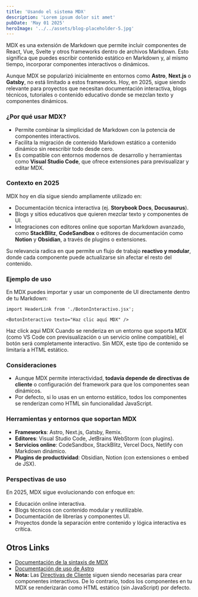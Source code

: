 ```yaml
---
title: 'Usando el sistema MDX'
description: 'Lorem ipsum dolor sit amet'
pubDate: 'May 01 2025'
heroImage: '../../assets/blog-placeholder-5.jpg'
---
```


MDX es una extensión de Markdown que permite incluir componentes de React, Vue, Svelte y otros frameworks dentro de archivos Markdown. Esto significa que puedes escribir contenido estático en Markdown y, al mismo tiempo, incorporar componentes interactivos o dinámicos.

Aunque MDX se popularizó inicialmente en entornos como **Astro**, **Next.js** o **Gatsby**, no está limitado a estos frameworks. Hoy, en 2025, sigue siendo relevante para proyectos que necesitan documentación interactiva, blogs técnicos, tutoriales o contenido educativo donde se mezclan texto y componentes dinámicos.

### ¿Por qué usar MDX?

* Permite combinar la simplicidad de Markdown con la potencia de componentes interactivos.
* Facilita la migración de contenido Markdown estático a contenido dinámico sin reescribir todo desde cero.
* Es compatible con entornos modernos de desarrollo y herramientas como **Visual Studio Code**, que ofrece extensiones para previsualizar y editar MDX.

### Contexto en 2025

MDX hoy en día sigue siendo ampliamente utilizado en:

* Documentación técnica interactiva (ej. **Storybook Docs**, **Docusaurus**).
* Blogs y sitios educativos que quieren mezclar texto y componentes de UI.
* Integraciones con editores online que soportan Markdown avanzado, como **StackBlitz**, **CodeSandbox** o editores de documentación como **Notion** y **Obsidian**, a través de plugins o extensiones.

Su relevancia radica en que permite un flujo de trabajo **reactivo y modular**, donde cada componente puede actualizarse sin afectar el resto del contenido.

### Ejemplo de uso

En MDX puedes importar y usar un componente de UI directamente dentro de tu Markdown:

```mdx
import HeaderLink from './BotonInteractivo.jsx';

<BotonInteractivo texto="Haz clic aquí MDX" />
```

<HeaderLink href="#" onclick="alert('Hiciste click!')">
	Haz click aqui MDX
</HeaderLink>
Cuando se renderiza en un entorno que soporta MDX (como VS Code con previsualización o un servicio online compatible), el botón será completamente interactivo. Sin MDX, este tipo de contenido se limitaría a HTML estático.

### Consideraciones

* Aunque MDX permite interactividad, **todavía depende de directivas de cliente** o configuración del framework para que los componentes sean dinámicos.
* Por defecto, si lo usas en un entorno estático, todos los componentes se renderizan como HTML sin funcionalidad JavaScript.

### Herramientas y entornos que soportan MDX

* **Frameworks**: Astro, Next.js, Gatsby, Remix.
* **Editores**: Visual Studio Code, JetBrains WebStorm (con plugins).
* **Servicios online**: CodeSandbox, StackBlitz, Vercel Docs, Netlify con Markdown dinámico.
* **Plugins de productividad**: Obsidian, Notion (con extensiones o embed de JSX).

### Perspectivas de uso

En 2025, MDX sigue evolucionando con enfoque en:

* Educación online interactiva.
* Blogs técnicos con contenido modular y reutilizable.
* Documentación de librerías y componentes UI.
* Proyectos donde la separación entre contenido y lógica interactiva es crítica.

## Otros Links

* [Documentación de la sintaxis de MDX](https://mdxjs.com/docs/what-is-mdx)
* [Documentación de uso de Astro](https://docs.astro.build/en/guides/markdown-content/#markdown-and-mdx-pages)
* **Nota:** Las [Directivas de Cliente](https://docs.astro.build/en/reference/directives-reference/#client-directives) siguen siendo necesarias para crear componentes interactivos. De lo contrario, todos los componentes en tu MDX se renderizarán como HTML estático (sin JavaScript) por defecto.

